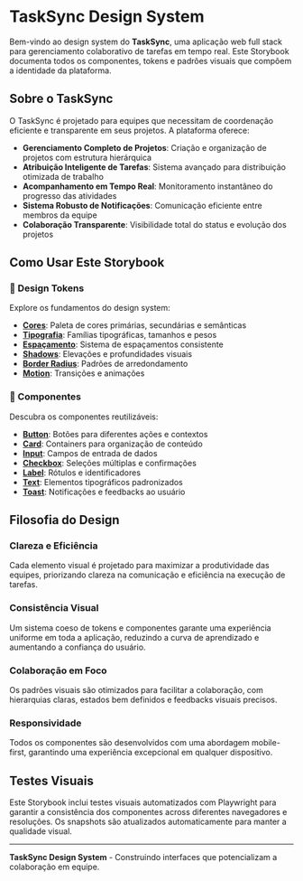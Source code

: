 
<Meta title="TaskSync Design System" />

# TaskSync Design System

Bem-vindo ao design system do **TaskSync**, uma aplicação web full stack para gerenciamento colaborativo de tarefas em tempo real. Este Storybook documenta todos os componentes, tokens e padrões visuais que compõem a identidade da plataforma.

## Sobre o TaskSync

O TaskSync é projetado para equipes que necessitam de coordenação eficiente e transparente em seus projetos. A plataforma oferece:

- **Gerenciamento Completo de Projetos**: Criação e organização de projetos com estrutura hierárquica
- **Atribuição Inteligente de Tarefas**: Sistema avançado para distribuição otimizada de trabalho
- **Acompanhamento em Tempo Real**: Monitoramento instantâneo do progresso das atividades
- **Sistema Robusto de Notificações**: Comunicação eficiente entre membros da equipe
- **Colaboração Transparente**: Visibilidade total do status e evolução dos projetos

## Como Usar Este Storybook

### 🎨 Design Tokens

Explore os fundamentos do design system:

- **[Cores](/docs/tokens-colors--docs)**: Paleta de cores primárias, secundárias e semânticas
- **[Tipografia](/docs/tokens-fonts--docs)**: Famílias tipográficas, tamanhos e pesos
- **[Espaçamento](/docs/tokens-spaces--docs)**: Sistema de espaçamentos consistente
- **[Shadows](/docs/tokens-shadows--docs)**: Elevações e profundidades visuais
- **[Border Radius](/docs/tokens-radius--docs)**: Padrões de arredondamento
- **[Motion](/docs/tokens-motion--docs)**: Transições e animações

### 🧩 Componentes

Descubra os componentes reutilizáveis:

- **[Button](/docs/components-button--docs)**: Botões para diferentes ações e contextos
- **[Card](/docs/components-card--docs)**: Containers para organização de conteúdo
- **[Input](/docs/components-input--docs)**: Campos de entrada de dados
- **[Checkbox](/docs/components-checkbox--docs)**: Seleções múltiplas e confirmações
- **[Label](/docs/components-label--docs)**: Rótulos e identificadores
- **[Text](/docs/components-text--docs)**: Elementos tipográficos padronizados
- **[Toast](/docs/components-toast--docs)**: Notificações e feedbacks ao usuário

## Filosofia do Design

### Clareza e Eficiência
Cada elemento visual é projetado para maximizar a produtividade das equipes, priorizando clareza na comunicação e eficiência na execução de tarefas.

### Consistência Visual
Um sistema coeso de tokens e componentes garante uma experiência uniforme em toda a aplicação, reduzindo a curva de aprendizado e aumentando a confiança do usuário.

### Colaboração em Foco
Os padrões visuais são otimizados para facilitar a colaboração, com hierarquias claras, estados bem definidos e feedbacks visuais precisos.

### Responsividade
Todos os componentes são desenvolvidos com uma abordagem mobile-first, garantindo uma experiência excepcional em qualquer dispositivo.

## Testes Visuais

Este Storybook inclui testes visuais automatizados com Playwright para garantir a consistência dos componentes across diferentes navegadores e resoluções. Os snapshots são atualizados automaticamente para manter a qualidade visual.

---

**TaskSync Design System** - Construindo interfaces que potencializam a colaboração em equipe.
